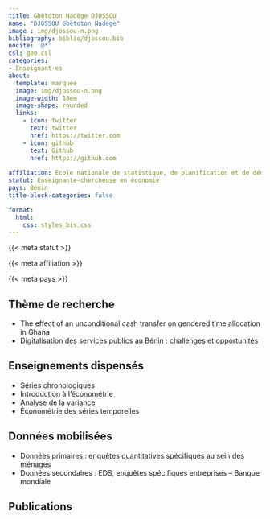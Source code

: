 ```yaml
---
title: Gbètoton Nadège DJOSSOU
name: "DJOSSOU Gbètoton Nadège"
image : img/djossou-n.png
bibliography: biblio/djossou.bib
nocite: '@*'
csl: geo.csl
categories: 
- Enseignant·es
about:
  template: marquee
  image: img/djossou-n.png
  image-width: 18em
  image-shape: rounded
  links:
    - icon: twitter
      text: twitter
      href: https://twitter.com
    - icon: github
      text: Github
      href: https://github.com
      
affiliation: Ecole nationale de statistique, de planification et de démographie (ENSPD), Université de Parakou
statut: Enseignante-chercheuse en économie
pays: Bénin
title-block-categories: false

format:
  html: 
    css: styles_bis.css
---
```


::: {#profil}
::: {#statut}
{{< meta statut >}}
:::

::: {#affiliation}
{{< meta affiliation >}}
:::

::: {#pays}
<i class="bi bi-globe2"></i> {{< meta pays >}}\
:::
:::

## <i class="bi bi-ui-checks-grid"></i> Thème de recherche

::: {#liste}
-   The effect of an unconditional cash transfer on gendered time allocation in Ghana
-   Digitalisation des services publics au Bénin : challenges et opportunités
:::

## <i class="bi bi-person-video3"></i> Enseignements dispensés

<div>

-   Séries chronologiques
-   Introduction à l'économétrie
-   Analyse de la variance
-   Économétrie des séries temporelles

</div>

## <i class="bi bi-clipboard-data"></i> Données mobilisées

-   Données primaires : enquêtes quantitatives spécifiques au sein des ménages
-   Données secondaires : EDS, enquêtes spécifiques entreprises -- Banque mondiale

## <i class="bi bi-file-earmark-text"></i> Publications

::: {#refs}
:::
